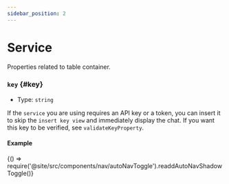 ```yaml
---
sidebar_position: 2
---
```


# Service

Properties related to table container.

### `key` {#key}

- Type: `string`

If the `service` you are using requires an API key or a token, you can insert it to skip the `insert key view`
and immediately display the chat. If you want this key to be verified, see `validateKeyProperty`.

#### Example


<BrowserOnly>{() => require('@site/src/components/nav/autoNavToggle').readdAutoNavShadowToggle()}</BrowserOnly>

<ComponentContainer>
  <AiAssistantBrowser
    messageStyles={{default: {user: {bubble: {backgroundColor: 'red'}}}}}
    service={{openAI: true}}
  ></AiAssistantBrowser>
</ComponentContainer>

<ComponentContainer>
  <AiAssistantBrowser
    messageStyles={{default: {user: {bubble: {backgroundColor: 'blue'}}}}}
    service={{cohere: {summarization: true}}}
  ></AiAssistantBrowser>
</ComponentContainer>

